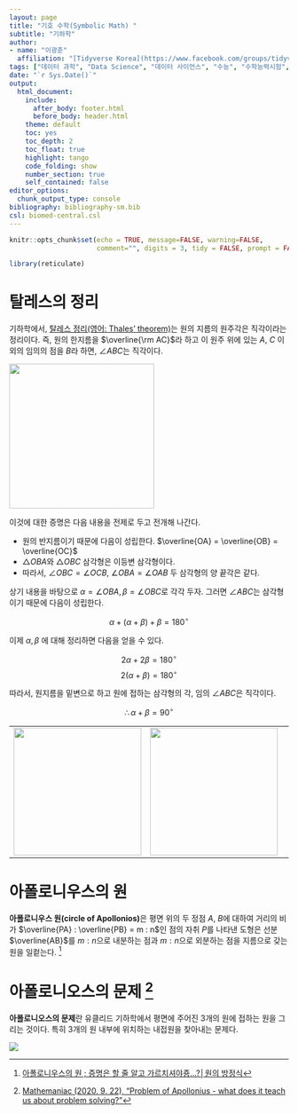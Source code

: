 ```yaml
---
layout: page
title: "기호 수학(Symbolic Math) "
subtitle: "기하학"
author:
- name: "이광춘"
  affiliation: "[Tidyverse Korea](https://www.facebook.com/groups/tidyverse/)"
tags: ["데이터 과학", "Data Science", "데이터 사이언스", "수능", "수학능력시험", "EBS", "수학", "수학교육과정", "geogebra", "그리스", "추상화", "연역법", "귀납법", "기하학", "소수", "최대공약수", "실진법", "Method of Exhaustion", "기하학"]
date: "`r Sys.Date()`"
output:
  html_document: 
    include:
      after_body: footer.html
      before_body: header.html
    theme: default
    toc: yes
    toc_depth: 2
    toc_float: true
    highlight: tango
    code_folding: show
    number_section: true
    self_contained: false
editor_options: 
  chunk_output_type: console
bibliography: bibliography-sm.bib
csl: biomed-central.csl
---
```


```r
knitr::opts_chunk$set(echo = TRUE, message=FALSE, warning=FALSE,
                      comment="", digits = 3, tidy = FALSE, prompt = FALSE, fig.align = 'center')

library(reticulate)
```

# 탈레스의 정리 {#thales-theorem}

기하학에서, [탈레스 정리(영어: Thales' theorem)]()는 원의 지름의 원주각은 직각이라는 정리이다. 즉, 원의 한지름을 $\overline{\rm AC}$라 하고 이 원주 위에 있는 $A$, $C$ 이외의 임의의 점을 $B$라 하면, $\angle ABC$는 직각이다.

![](fig/Thales_Theorem_Simple.png){width="261"}

이것에 대한 증명은 다음 내용을 전제로 두고 전개해 나간다.

-   원의 반지름이기 때문에 다음이 성립한다. $\overline{OA} = \overline{OB} = \overline{OC}$
-   $\bigtriangleup OBA$와 $\bigtriangleup OBC$ 삼각형은 이등변 삼각형이다.
-   따라서, $\angle OBC = \angle OCB$, $\angle OBA = \angle OAB$ 두 삼각형의 양 끝각은 같다.

상기 내용을 바탕으로 $\alpha = \angle OBA, \beta = \angle OBC$로 각각 두자. 
그러면 $\angle ABC$는 삼각형이기 때문에 다음이 성립한다.

$$\alpha + \left( \alpha + \beta \right) + \beta = 180^\circ $$

이제 $\alpha , \beta$ 에 대해 정리하면 다음을 얻을 수 있다.

$$2\alpha + 2\beta =180^\circ $$
$$2( \alpha + \beta ) =180^\circ$$

따라서, 원지름을 밑변으로 하고 원에 접하는 삼각형의 각, 임의 $\angle ABC$은 직각이다.

$$\therefore \alpha + \beta =90^\circ $$

|                |                                                                   |
|------------------------------------------|-------------------------------------------------------------------|
| ![](fig/Thales_Theorem.png){width="230"} | ![](fig/Animated_illustration_of_thales_theorem.gif){width="230"} |


# 아폴로니우스의 원 {#circle-of-Apollonios}

**아폴로니우스 원(circle of Apollonios)**은 평면 위의 두 정점 $A$, $B$에 대하여 거리의 비가 
$\overline{PA} : \overline{PB} = m : n$인 점의 자취 $P$를 나타낸 도형은 선분 $\overline{AB}$를 $m:n$으로 내분하는 점과 $m:n$으로 외분하는 점을 지름으로 갖는 원을 일컽는다. [^proff-apollonios]

[^proff-apollonios]: [아폴로니우스의 원 ; 증명은 할 줄 알고 가르치셔야죵...?│원의 방정식](https://www.youtube.com/watch?v=lIhDCT7MRkY)


# 아폴로니오스의 문제 [^apollonios-problem] {#apollonios-problem}

[^apollonios-problem]: [Mathemaniac (2020. 9. 22), "Problem of Apollonius - what does it teach us about problem solving?"](https://www.youtube.com/watch?v=Z6GG8zsMWH8&list=PLDcSwjT2BF_XK2ljAYLRoHPViDy_T4BKr&index=3)

**아폴로니오스의 문제**란 유클리드 기하학에서 평면에 주어진 3개의 원에 접하는 원을 그리는 것이다. 특히 3개의 원 내부에 위치하는 내접원을 찾아내는 문제다.

![](fig/apollonios.png)
